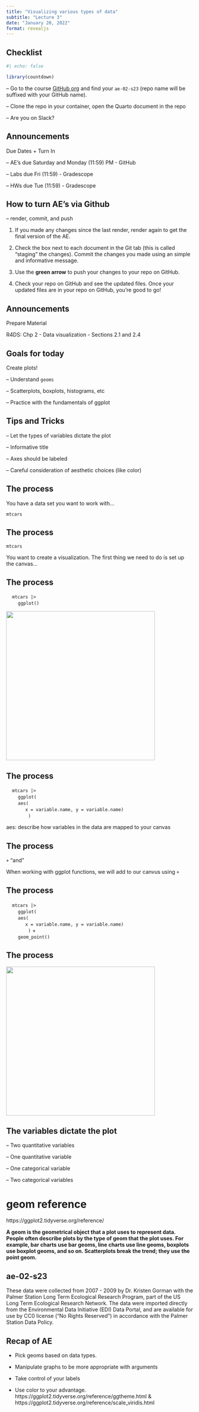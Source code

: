 ```yaml
---
title: "Visualizing various types of data"
subtitle: "Lecture 3"
date: "January 20, 2022"
format: revealjs
---
```


## Checklist

```r
#| echo: false

library(countdown)
```

-- Go to the course [GitHub org](https://github.com/sta199-s23-2) and find your `ae-02-s23` (repo name will be suffixed with your GitHub name).

-- Clone the repo in your container, open the Quarto document in the repo

-- Are you on Slack?

## Announcements

Due Dates + Turn In

-- AE's due Saturday and Monday (11:59) PM - GitHub

-- Labs due Fri (11:59) - Gradescope

-- HWs due Tue (11:59) - Gradescope

## How to turn AE's via Github

-- render, commit, and push

1.  If you made any changes since the last render, render again to get the final version of the AE.

2.  Check the box next to each document in the Git tab (this is called "staging" the changes). Commit the changes you made using an simple and informative message.

3.  Use the **green arrow** to push your changes to your repo on GitHub.

4.  Check your repo on GitHub and see the updated files. Once your updated files are in your repo on GitHub, you're good to go!

## Announcements

Prepare Material

R4DS: Chp 2 - Data visualization - Sections 2.1 and 2.4

## Goals for today

Create plots!

-- Understand `geoms`

-- Scatterplots, boxplots, histograms, etc

-- Practice with the fundamentals of ggplot

## Tips and Tricks

-- Let the types of variables dictate the plot

-- Informative title

-- Axes should be labeled

-- Careful consideration of aesthetic choices (like color)

## The process

You have a data set you want to work with...

`mtcars`

## The process

`mtcars`

You want to create a visualization. The first thing we need to do is set up the canvas...

## The process

|     `mtcars |>`
|         `ggplot()`

![](images/04-Visualizing-various-types-of-data/canvas.jpg){width="400" height="400" fig-align="\"center"}

## The process

|     `mtcars |>`
|         `ggplot(`
|         `aes(`
|              `x = variable.name, y = variable.name)`
|                `)`

aes: describe how variables in the data are mapped to your canvas

## The process

`+` "and"

When working with ggplot functions, we will add to our canvus using `+`

## The process

|     `mtcars |>`
|         `ggplot(`
|         `aes(`
|              `x = variable.name, y = variable.name)`
|                `)` +
|         `geom_point()`

## The process

![](images/04-Visualizing-various-types-of-data/paint.jpg){width="400" height="400" fig-align="\"center"}

## The variables dictate the plot

-- Two quantitative variables

-- One quantitative variable

-- One categorical variable

-- Two categorical variables

# geom reference

https://ggplot2.tidyverse.org/reference/

**A geom is the geometrical object that a plot uses to represent data. People often describe plots by the type of geom that the plot uses. For example, bar charts use bar geoms, line charts use line geoms, boxplots use boxplot geoms, and so on. Scatterplots break the trend; they use the point geom.**

## ae-02-s23

These data were collected from 2007 - 2009 by Dr. Kristen Gorman with the Palmer Station Long Term Ecological Research Program, part of the US Long Term Ecological Research Network. The data were imported directly from the Environmental Data Initiative (EDI) Data Portal, and are available for use by CC0 license ("No Rights Reserved") in accordance with the Palmer Station Data Policy.

## Recap of AE {.smaller}

-   Pick geoms based on data types.

-   Manipulate graphs to be more appropriate with arguments

-   Take control of your labels

-   Use color to your advantage. https://ggplot2.tidyverse.org/reference/ggtheme.html & \n https://ggplot2.tidyverse.org/reference/scale_viridis.html
